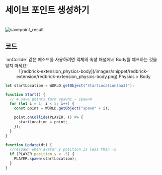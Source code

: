 
# 세이브 포인트 생성하기

<br/>
<img src='/images/snippet/redbrick-extension/savepoint_result.gif' alt='savepoint_result' loading='lazy' decoding='async' style={{width:'100%'}}/>
<br/>

## 코드

<Callout type="error" icon="‼️">
  `onCollide` 같은 메소드를 사용하려면 객체의 속성 패널에서 Body를 체크하는 것을
  잊지 마세요!
  <center>![redbrick-extension_physics-body](/images/snippet/redbrick-extension/redbrick-extension_physics-body.png) Physics > Body</center>
</Callout>

```js showLineNumbers copy
let startLocation = WORLD.getObject("StartLocation(aa3)");

function Start() {
  // 4 save points form spawn1 ~ spawn4
  for (let i = 1; i < 5; i++) {
    const point = WORLD.getObject("spawn" + i);

    point.onCollide(PLAYER, () => {
      startLocation = point;
    });
  }
}

function Update(dt) {
  //respawn when avatar y position is less than -5
  if (PLAYER.position.y < -5) {
    PLAYER.spawn(startLocation);
  }
}
```

